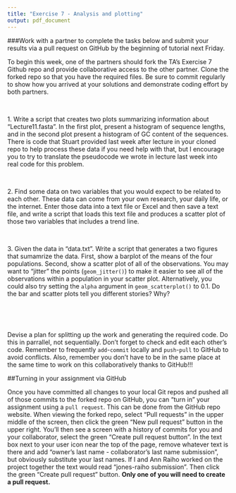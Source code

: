 ```yaml
---
title: "Exercise 7 - Analysis and plotting"
output: pdf_document
---
```


\pagenumbering{gobble}

###Work with a partner to complete the tasks below and submit your results via a pull request on GitHub by the beginning of tutorial next Friday.

To begin this week, one of the partners should fork the TA's Exercise 7 Github repo and provide collaborative access to the other partner. Clone the forked repo so that you have the required files. Be sure to commit regularly to show how you arrived at your solutions and demonstrate coding effort by both partners.

&nbsp;

1\. Write a script that creates two plots summarizing information about "Lecture11.fasta". In the first plot, present a histogram of sequence lengths, and in the second plot present a histogram of GC content of the sequences. There is code that Stuart provided last week after lecture in your cloned repo to help process these data if you need help with that, but I encourage you to try to translate the pseudocode we wrote in lecture last week into real code for this problem.

&nbsp;

2\. Find some data on two variables that you would expect to be related to each other. These data can come from your own research, your daily life, or the internet. Enter those data into a text file or Excel and then save a text file, and write a script that loads this text file and produces a scatter plot of those two variables that includes a trend line.

&nbsp;

3\. Given the data in "data.txt". Write a script that generates a two figures that sumamrize the data. First, show a barplot of the means of the four populations. Second, show a scatter plot of all of the observations. You may want to "jitter" the points (`geom_jitter()`) to make it easier to see all of the observations within a population in your scatter plot. Alternatively, you could also try setting the `alpha` argument in `geom_scatterplot()` to 0.1. Do the bar and scatter plots tell you different stories? Why?


&nbsp;

&nbsp;

Devise a plan for splitting up the work and generating the required code. Do this in parrallel, not sequentially. Don't forget to check and edit each other's code. Remember to frequently `add`-`commit` locally and `push`-`pull` to GitHub to avoid conflicts. Also, remember you don't have to be in the same place at the same time to work on this collaboratively thanks to GitHub!!!

##Turning in your assignment via GitHub

Once you have committed all changes to your local Git repos and pushed all of those commits to the forked repo on GitHub, you can "turn in" your assignment using a `pull request`. This can be done from the GitHub repo website. When viewing the forked repo, select "Pull requests" in the upper middle of the screen, then click the green "New pull request" button in the upper right. You'll then see a screen with a history of commits for you and your collaborator, select the green "Create pull request button". In the text box next to your user icon near the top of the page, remove whatever text is there and add "owner's last name - collaborator's last name submission", but obviously substitute your last names. If I and Ann Raiho worked on the project together the text would read "jones-raiho submission". Then click the green "Create pull request" button. **Only one of you will need to create a pull request.**